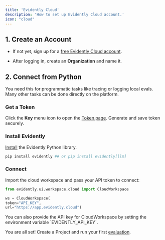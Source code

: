 ```yaml
---
title: 'Evidently Cloud'
description: 'How to set up Evidently Cloud account.'
icon: "cloud"
---
```


## 1. Create an Account

* If not yet, sign up for a [free Evidently Cloud account](https://app.evidently.cloud/signup).

* After logging in, create an **Organization** and name it.

## 2. Connect from Python

<Info>
  You need this for programmatic tasks like tracing or logging local evals. Many other tasks can be done directly on the platform.
</Info>

### Get a Token

Click the **Key** menu icon to open the [Token page](https://app.evidently.cloud/token). Generate and save token securely.

### Install Evidently

[Install](/docs/setup/installation) the Evidently Python library.

```python
pip install evidently ## or pip install evidently[llm]
```

### Connect

Import the cloud workspace and pass your API token to connect:

```python
from evidently.ui.workspace.cloud import CloudWorkspace

ws = CloudWorkspace(
token="API_KEY",
url="https://app.evidently.cloud")
```

<Check>
  You can also provide the API key for CloudWorkspace by setting the environment variable `EVIDENTLY_API_KEY`.
</Check>

You are all set! Create a Project and run your first [evaluation](/quickstart_llm).